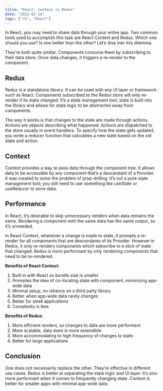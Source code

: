 ```yaml
---
title: "React: Context vs Redux"
date: "2022-02-24"
tags: ["JS", "React"]
---
```


In React, you may need to share data through your entire app. Two common tools used to accomplish this task are React Context and Redux. Which one should you use? Is one better than the other? Let’s dive into this dilemma.

They’re both quite similar. Components consume them by subscribing to their data store. Once data changes, it triggers a re-render to the component.

## Redux

Redux is a standalone library. It can be used with any UI layer or framework such as React. Components subscribed to the Redux store will only re-render if its state changed. It’s a state management tool; state is built into the library and allows for state logic to be abstracted away from components.

The way it works is that changes to the state are made through actions. Actions are objects describing what happened. Actions are dispatched to the store usually in event handlers. To specify how the state gets updated, you write a reducer function that calculates a new state based on the old state and action.

## Context

Context provides a way to pass data through the component tree. It allows data to be accessible by any component that’s a descendant of a Provider. It was created to solve the problem of prop-drilling. It’s not a pure state management tool; you still need to use something like useState or useReducer to store data.

## Performance

In React, it’s desirable to skip unnecessary renders when data remains the same. Rendering a component with the same data has the same output, so it’s unneeded.

In React Context, whenever a change is made to state, it prompts a re-render for all components that are descendants of its Provider. However in Redux, it only re-renders components which subscribe to a slice of state that changed. Redux is more performant by only rendering components that need to be re-rendered.

**Benefits of React Context:**

1. Built in with React so bundle size is smaller
2. Promotes the idea of co-locating state with component, minimizing app-wide data
3. Minimal setup, no reliance on a third party library
4. Better when app-wide data rarely changes
5. Better for small applications
6. Complexity is less

**Benefits of Redux:**

1. More efficient renders, so changes to data are more performant
2. More scalable, data store is more extendible
3. More accommodating to high frequency of changes to state
4. Better for large applications

## Conclusion

One does not necessarily replace the other. They’re effective in different use cases. Redux is better at separating the state logic and UI layer. It’s also more performant when it comes to frequently changing state. Context is better for smaller apps with minimal app-wide data.
